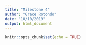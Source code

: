 ```yaml
---
title: "Milestone 4"
author: "Grace Rotondo"
date: "10/10/2019"
output: html_document
---
```


```r
knitr::opts_chunk$set(echo = TRUE)
```
